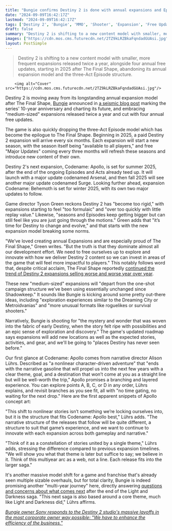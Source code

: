 ```yaml
---
title: "Bungie confirms Destiny 2 is done with annual expansions and Episodes – now the MMO will get 2 'medium-sized' expansions plus 4 free updates a year"
date: "2024-09-09T16:42:17Z"
lastmod: "2024-09-09T16:42:17Z"
tags: ['Destiny 2', 'Bungie', 'MMO', 'Shooter', 'Expansion', 'Free Update', 'Roadmap', 'Codename: Apollo', 'Codename: Behemoth', 'Nonlinear Story', 'Metroidvania', 'Roguelike', 'Survival Shooter']
draft: false
summary: "Destiny 2 is shifting to a new content model with smaller, more frequent expansions released twice a year, alongside four annual free updates, starting in 2025 after The Final Shape, abandoning its annual expansion model and the three-Act Episode structure."
images: ["https://cdn.mos.cms.futurecdn.net/2TZ9kLRZBkaFqndadGUAsi.jpg"]
layout: PostSimple
---
```

> Destiny 2 is shifting to a new content model with smaller, more frequent expansions released twice a year, alongside four annual free updates, starting in 2025 after The Final Shape, abandoning its annual expansion model and the three-Act Episode structure.


        <img alt="Cover" src="https://cdn.mos.cms.futurecdn.net/2TZ9kLRZBkaFqndadGUAsi.jpg"/>
        
Destiny 2 is moving away from its longstanding annual expansion model after The Final Shape, [Bungie](https://www.gamesradar.com/tag/bungie/) announced in [<u>a seismic blog post</u>](https://www.bungie.net/7/en/News/article/new_frontiers) marking the series' 10-year anniversary and charting its future, and embracing "medium-sized" expansions released twice a year and cut with four annual free updates.

The game is also quickly dropping the three-Act Episode model which has become the epilogue to The Final Shape. Beginning in 2025, a paid Destiny 2 expansion will arrive every six months. Each expansion will start a new season, with the season itself being "available to all players," and free "Major Updates" coming every three months will refresh these seasons and introduce new content of their own. 

Destiny 2's next expansion, Codename: Apollo, is set for summer 2025, after the end of the ongoing Episodes and Acts already teed up. It will launch with a major update codenamed Arsenal, and then fall 2025 will see another major update codenamed Surge. Looking further ahead, expansion Codename: Behemoth is set for winter 2025, with its own two major updates to follow. 



Game director Tyson Green reckons Destiny 2 has "become too rigid," with expansions starting to feel "too formulaic" and "over too quickly with little replay value." Likewise, "seasons and Episodes keep getting bigger but can still feel like you are just going through the motions." Green adds that "it’s time for Destiny to change and evolve," and that starts with the new expansion model breaking some norms.

"We’ve loved creating annual Expansions and are especially proud of The Final Shape," Green writes. "But the truth is that they dominate almost all our development effort. We need to free ourselves up to explore and innovate with how we deliver Destiny 2 content so we can invest in areas of the game that will feel more impactful to players." This notably follows word that, despite critical acclaim, The Final Shape reportedly [<u>continued the trend of Destiny 2 expansions selling worse and worse year over year</u>](https://www.gamesradar.com/games/mmo/destiny-2-reportedly-moving-away-from-annual-expansions-after-the-final-shape-amid-declining-sales-bungie-apparently-planning-more-into-the-light-style-free-updates/). 

These new "medium-sized" expansions will "depart from the one-shot campaign structure we’ve been using essentially unchanged since Shadowkeep." It sounds like Bungie is kicking around some pretty out-there ideas, including "exploration experiences similar to the Dreaming City or Metroidvanias" and "more unusual formats like roguelikes or survival shooters." 

Narratively, Bungie is shooting for "the mystery and wonder that was woven into the fabric of early Destiny, when the story felt ripe with possibilities and an epic sense of exploration and discovery." The game's updated roadmap says expansions will add new locations as well as the expected stories, activities, and gear, and we'll be going to "places Destiny has never seen before." 

Our first glance at Codename: Apollo comes from narrative director Alison Lührs. Described as "a nonlinear character-driven adventure" that "ends with the narrative gasoline that will propel us into the next few years with a clear theme, goal, and a destination that won’t come at you as a straight line but will be well-worth the trip," Apollo promises a branching and layered experience. You can explore points A, B, C, or D in any order, Lührs explains, and revisit branches as you see fit, all with "no time gating, no waiting for the next drop." Here are the first apparent snippets of Apollo concept art: 





"This shift to nonlinear stories isn’t something we’re locking ourselves into, but it is the structure that fits Codename: Apollo best," Lührs adds. "The narrative structure of the releases that follow will be quite different, a structure to suit that game’s experience, and we want to continue to innovate with each expansion across both gameplay and narrative."  

"Think of it as a constellation of stories united by a single theme," Lührs adds, stressing the difference compared to previous expansion timelines. "We will show you what that theme is later but suffice to say; we believe in it. Think of this multiyear arc as a web, not a line. Each release fits into the larger saga."

It's another massive model shift for a game and franchise that's already seen multiple sizable overhauls, but for total clarity, Bungie is indeed promising another "multi-year journey" here, directly answering [questions and concerns about what comes next](https://www.gamesradar.com/games/destiny/at-a-rough-time-for-destiny-2-bungie-says-it-will-reveal-more-of-the-mmos-next-chapter-codename-frontiers-next-week-but-10th-anniversary-plans-are-light/) after the end of the Light and Darkness saga. "This next saga is also based around a core theme, much like Light and Darkness did," Lührs affirms. 

[<u><em>Bungie owner Sony responds to the Destiny 2 studio's massive layoffs in the most corporate owner way possible: "We have to enhance the efficiency of the business."</em></u>](https://www.gamesradar.com/games/destiny/bungie-owner-sony-responds-to-the-destiny-2-studios-massive-layoffs-in-the-most-corporate-owner-way-possible-we-have-to-enhance-the-efficiency-of-the-business/)
        